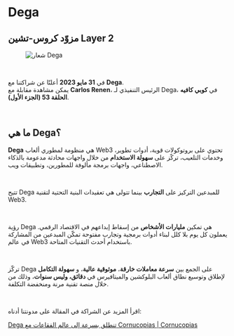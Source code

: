 # Dega  

## مزوّد كروس-تشين Layer 2  

<figure className="img-center">
  <img src="/images/partners/dega.avif" alt="شعار Dega" />
</figure>  

</br>

في **31 مايو 2023** أعلنّا عن شراكتنا مع **Dega**.  
يمكن مشاهدة مقابلة مع **Carlos Renen**، الرئيس التنفيذي لـ Dega، في **كوبي كافيه الحلقة 53 (الجزء الأول)**.  

</br>

## ما هي Dega؟  

**Dega** هي منظومة لمطوري ألعاب Web3 تحتوي على بروتوكولات قوية، أدوات تطوير، وخدمات التلعيب، تركّز على **سهولة الاستخدام** من خلال واجهات محادثة مدعومة بالذكاء الاصطناعي، واجهات برمجة مألوفة للمطورين، وتطبيقات ويب.  

</br>

تتيح Dega للمبدعين التركيز على **التجارب** بينما تتولى هي تعقيدات البنية التحتية لتقنية Web3.  

</br>

رؤية Dega هي تمكين **مليارات الأشخاص** من إسقاط إبداعهم في الاقتصاد الرقمي. يعملون كل يوم بلا كلل لبناء أدوات برمجية وتجارب مفتوحة تمكّن المبدعين من المشاركة في عالم Web3 باستخدام أحدث التقنيات المتاحة.  

</br>

تركّز Dega على الجمع بين **سرعة معاملات خارقة**، **موثوقية عالية**، و **سهولة التكامل** لإطلاق وتوسيع نطاق ألعاب البلوكشين والميتافيرس في **دقائق، وليس سنوات**، وذلك من خلال منصة تقنية مرنة ومنخفضة التكلفة.  

</br>

اقرأ المزيد عن الشراكة في المقالة على مدونتنا أدناه:  

<div className="space-y-3">
  <a href="https://cornucopias.io/blog/dega-partners-with-cornucopias" target="_blank" rel="noopener noreferrer" className="block rounded-xl border border-white/10 bg-zinc-900/60 p-4 hover:bg-zinc-900/80 transition">
    Dega تنطلق بسرعة إلى عالم الفقاعات مع Cornucopias | Cornucopias
  </a>
</div>  
